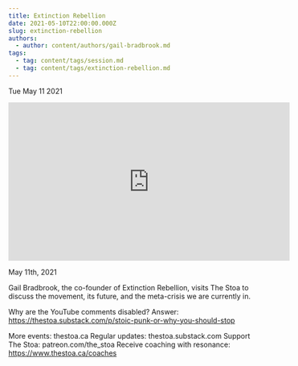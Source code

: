 ```yaml
---
title: Extinction Rebellion
date: 2021-05-10T22:00:00.000Z
slug: extinction-rebellion
authors:
  - author: content/authors/gail-bradbrook.md
tags:
  - tag: content/tags/session.md
  - tag: content/tags/extinction-rebellion.md
---
```






Tue May 11 2021

<iframe width="560" height="315" src="https://www.youtube.com/embed/jaygmGm_6jY" title="Extinction Rebellion w/ Gail Bradbrook" frameborder="0" allow="accelerometer; autoplay; clipboard-write; encrypted-media; gyroscope; picture-in-picture" allowfullscreen ></iframe>

May 11th, 2021

Gail Bradbrook, the co-founder of Extinction Rebellion, visits The Stoa to discuss the movement, its future, and the meta-crisis we are currently in.

Why are the YouTube comments disabled? Answer: https://thestoa.substack.com/p/stoic-punk-or-why-you-should-stop

More events: thestoa.ca
Regular updates: thestoa.substack.com
Support The Stoa: patreon.com/the_stoa
Receive coaching with resonance: https://www.thestoa.ca/coaches


